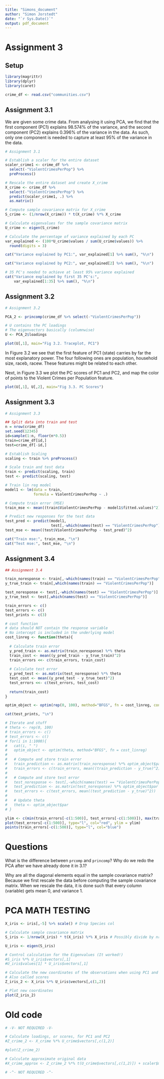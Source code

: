 ```yaml
---
title: "Simons_document"
author: "Simon Jorstedt"
date: "`r Sys.Date()`"
output: pdf_document
---
```



# Assignment 3

## Setup

```r
library(magrittr)
library(dplyr)
library(caret)

crime_df <- read.csv("communities.csv")
```

## Assignment 3.1
We are given some crime data. From analysing it using PCA, we find that the first component (PC1) explains $98.574$% of the variance, and the second component (PC2) explains $0.396$% of the variance in the data. As such, only one component is needed to capture at least $95$% of the variance in the data.

```r
# Assignment 3.1

# Establish a scaler for the entire dataset
scaler_crime1 <- crime_df %>%
  select(-"ViolentCrimesPerPop") %>%
  preProcess()

# Rescale the entire dataset and create X_crime
X_crime <- crime_df %>%
  select(-"ViolentCrimesPerPop") %>%
  predict(scaler_crime1, .) %>%
  as.matrix()

# Compute sample covariance matrix for X_crime
S_crime <- (1/nrow(X_crime)) * t(X_crime) %*% X_crime

# Calculate eigenvalues for the sample covariance matrix
U_crime <- eigen(S_crime)

# Calculate the percentage of variance explained by each PC
var_explained <- (100*U_crime$values / sum(U_crime$values)) %>%
  round(digits = 3)

cat("Variance explained by PC1:", var_explained[1] %>% sum(), "%\n")

cat("Variance explained by PC2:", var_explained[2] %>% sum(), "%\n")

# 35 PC's needed to achieve at least 95% variance explained
cat("Variance explained by first 35 PC's:",
    var_explained[1:35] %>% sum(), "%\n")
```


## Assignment 3.2
```r
# Assignment 3.2

PCA_2 <- princomp(crime_df %>% select(-"ViolentCrimesPerPop"))

# U contains the PC loadings
# The eigenvectors basically (columnwise)
U <- PCA_2$loadings

plot(U[,1], main="Fig 3.2. Traceplot, PC1")
```

In Figure 3.2 we see that the first feature of PC1 (state) carries by far the most explanatory power. The four following ones are population, household size, raceb, racew. These features might be related to each other.

Next, in Figure 3.3 we plot the PC scores of PC1 and PC2, and map the color of points to the Violent Crimes per Population feature.

```r
plot(U[,1], U[,2], main="Fig 3.3. PC Scores")
```

## Assignment 3.3

```r
# Assignment 3.3

## Split data into train and test
n = nrow(crime_df)
set.seed(12345)
id=sample(1:n, floor(n*0.5))
train=crime_df[id,]
test=crime_df[-id,]

```

```r
# Establish Scaling
scaling <- train %>% preProcess()

# Scale train and test data
train <- predict(scaling, train)
test <- predict(scaling, test)

# Train lin reg model
model1 <- lm(data = train,
             formula = ViolentCrimesPerPop ~ .)

# Compute train error (MSE)
train_mse <- mean((train$ViolentCrimesPerPop - model1$fitted.values)^2)

# Predict new responses for the test data
test_pred <- predict(model1,
                     test[,-which(names(test) == "ViolentCrimesPerPop")])
test_mse <- mean((test$ViolentCrimesPerPop - test_pred)^2)

cat("Train mse:", train_mse, "\n")
cat("Test mse:", test_mse, "\n")
```

## Assignment 3.4

```r
## Assignment 3.4

train_noresponse <- train[,-which(names(train) == "ViolentCrimesPerPop")]
y_true_train <- train[,which(names(train) == "ViolentCrimesPerPop")]

test_noresponse <- test[,-which(names(test) == "ViolentCrimesPerPop")]
y_true_test <- test[,which(names(test) == "ViolentCrimesPerPop")]

train_errors <- c()
test_errors <- c()
test_prints <- c(3)

# cost function
# data should NOT contain the response variable
# No intercept is included in the underlying model
cost_linreg <- function(theta){
  
  # Calculate train error
  y_pred_train <- as.matrix(train_noresponse) %*% theta
  train_cost <- mean((y_pred_train - y_true_train)^2)
  train_errors <<- c(train_errors, train_cost)
  
  # Calculate test error
  y_pred_test <- as.matrix(test_noresponse) %*% theta
  test_cost <- mean((y_pred_test - y_true_test)^2)
  test_errors <<- c(test_errors, test_cost)
  
  return(train_cost)
}

optim_object <- optim(rep(0, 100), method="BFGS", fn = cost_linreg, control = list(trace=T))

cat(test_prints, "\n")
```


```r
# Iterate and stuff
# theta <- rep(0, 100)
# train_errors <- c()
# test_errors <- c()
# for(i in 1:1000){
#   cat(i, " ")
#   optim_object <- optim(theta, method="BFGS", fn = cost_linreg)
#   
#   # Compute and store train error
#   train_prediction <- as.matrix(train_noresponse) %*% optim_object$par
#   train_errors <- c(train_errors, mean((train_prediction - y_true)^2))
#   
#   # Compute and store test error
#   test_noresponse <- test[,-which(names(test) == "ViolentCrimesPerPop")]
#   test_prediction <- as.matrix(test_noresponse) %*% optim_object$par
#   test_errors <- c(test_errors, mean((test_prediction - y_true)^2))
#   
#   # Update theta
#   theta <- optim_object$par
# }

ylim <- c(min(train_errors[-c(1:500)], test_errors[-c(1:500)]), max(train_errors[-c(1:500)], test_errors[-c(1:500)]))
plot(test_errors[-c(1:500)], type="l", col="red", ylim = ylim)
points(train_errors[-c(1:500)], type="l", col="blue")
```



# Questions
What is the difference between `prcomp` and `princomp`? Why do we redo the PCA after we have already done it in 3.1?

Why are all the diagonal elements equal in the sample covariance matrix? Because we first rescale the data before computing the sample covariance matrix. When we rescale the data, it is done such that every column (variable) gets mean 0, and variance 1.



# PCA MATH TESTING

```r
X_iris <- iris[,-5] %>% scale() # Drop Species col

# Calculate sample covariance matrix
S_iris <- 1/nrow(X_iris) * t(X_iris) %*% X_iris # Possibly divide by nrow(X_iris)-1

U_iris <- eigen(S_iris)

# Control calculation for the Eigenvalues (It worked!)
#S_iris %*% U_iris$vectors[,1]
#U_iris$values[1] * U_iris$vectors[,1]

# Calculate the new coordinates of the observations when using PC1 and PC2
# Also called scores
Z_iris_2 <- X_iris %*% U_iris$vectors[,c(1,2)]

# Plot new coordinates
plot(Z_iris_2)
```

# Old code

```r
# -V- NOT REQUIRED -V-

# Calculate loadings, or scores, for PC1 and PC2
#Z_crime_2 <- X_crime %*% U_crime$vectors[,c(1,2)]

#plot(Z_crime_2)

# Calculate approximate original data
#X_crime_approx <- Z_crime_2 %*% t(U_crime$vectors[,c(1,2)]) + scaler$mean

# -^- NOT REQUIRED -^-
```


